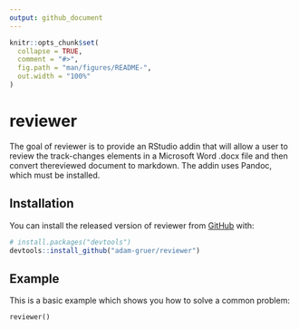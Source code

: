 ```yaml
---
output: github_document
---
```


<!-- README.md is generated from README.Rmd. Please edit that file -->

```r
knitr::opts_chunk$set(
  collapse = TRUE,
  comment = "#>",
  fig.path = "man/figures/README-",
  out.width = "100%"
)
```
# reviewer

The goal of reviewer is to provide an RStudio addin that will allow a user to review the track-changes elements in a Microsoft Word .docx file and then convert thereviewed document to markdown.
The addin uses Pandoc, which must be installed.

## Installation

You can install the released version of reviewer from [GitHub](https://github.com/) with:

``` r
# install.packages("devtools")
devtools::install_github("adam-gruer/reviewer")
```
## Example

This is a basic example which shows you how to solve a common problem:

```example
reviewer()
```


